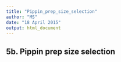 ```yaml
---
title: "Pippin_prep_size_selection"
author: "MS"
date: "18 April 2015"
output: html_document
---
```


## 5b. Pippin prep size selection

